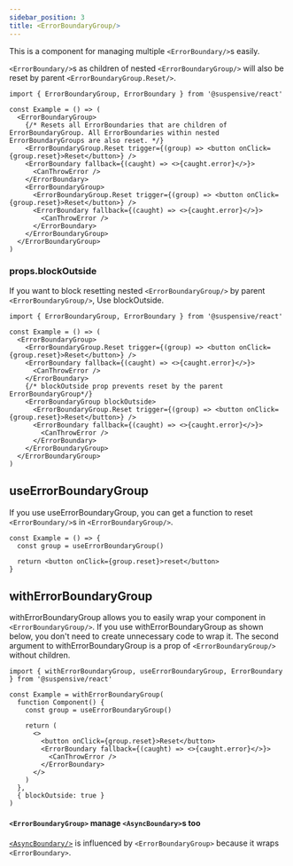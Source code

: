 ```yaml
---
sidebar_position: 3
title: <ErrorBoundaryGroup/>
---
```


This is a component for managing multiple `<ErrorBoundary/>`s easily.

`<ErrorBoundary/>`s as children of nested `<ErrorBoundaryGroup/>` will also be reset by parent `<ErrorBoundaryGroup.Reset/>`.

```tsx
import { ErrorBoundaryGroup, ErrorBoundary } from '@suspensive/react'

const Example = () => (
  <ErrorBoundaryGroup>
    {/* Resets all ErrorBoundaries that are children of ErrorBoundaryGroup. All ErrorBoundaries within nested ErrorBoundaryGroups are also reset. */}
    <ErrorBoundaryGroup.Reset trigger={(group) => <button onClick={group.reset}>Reset</button>} />
    <ErrorBoundary fallback={(caught) => <>{caught.error}</>}>
      <CanThrowError />
    </ErrorBoundary>
    <ErrorBoundaryGroup>
      <ErrorBoundaryGroup.Reset trigger={(group) => <button onClick={group.reset}>Reset</button>} />
      <ErrorBoundary fallback={(caught) => <>{caught.error}</>}>
        <CanThrowError />
      </ErrorBoundary>
    </ErrorBoundaryGroup>
  </ErrorBoundaryGroup>
)
```

### props.blockOutside

If you want to block resetting nested `<ErrorBoundaryGroup/>` by parent `<ErrorBoundaryGroup/>`, Use blockOutside.

```tsx
import { ErrorBoundaryGroup, ErrorBoundary } from '@suspensive/react'

const Example = () => (
  <ErrorBoundaryGroup>
    <ErrorBoundaryGroup.Reset trigger={(group) => <button onClick={group.reset}>Reset</button>} />
    <ErrorBoundary fallback={(caught) => <>{caught.error}</>}>
      <CanThrowError />
    </ErrorBoundary>
    {/* blockOutside prop prevents reset by the parent ErrorBoundaryGroup*/}
    <ErrorBoundaryGroup blockOutside>
      <ErrorBoundaryGroup.Reset trigger={(group) => <button onClick={group.reset}>Reset</button>} />
      <ErrorBoundary fallback={(caught) => <>{caught.error}</>}>
        <CanThrowError />
      </ErrorBoundary>
    </ErrorBoundaryGroup>
  </ErrorBoundaryGroup>
)
```

## useErrorBoundaryGroup

If you use useErrorBoundaryGroup, you can get a function to reset `<ErrorBoundary/>`s in `<ErrorBoundaryGroup/>`.

```tsx
const Example = () => {
  const group = useErrorBoundaryGroup()

  return <button onClick={group.reset}>reset</button>
}
```

## withErrorBoundaryGroup

withErrorBoundaryGroup allows you to easily wrap your component in `<ErrorBoundaryGroup/>`.
If you use withErrorBoundaryGroup as shown below, you don't need to create unnecessary code to wrap it.
The second argument to withErrorBoundaryGroup is a prop of `<ErrorBoundaryGroup/>` without children.

```tsx
import { withErrorBoundaryGroup, useErrorBoundaryGroup, ErrorBoundary } from '@suspensive/react'

const Example = withErrorBoundaryGroup(
  function Component() {
    const group = useErrorBoundaryGroup()

    return (
      <>
        <button onClick={group.reset}>Reset</button>
        <ErrorBoundary fallback={(caught) => <>{caught.error}</>}>
          <CanThrowError />
        </ErrorBoundary>
      </>
    )
  },
  { blockOutside: true }
)
```

#### `<ErrorBoundaryGroup>` manage `<AsyncBoundary>`s too

[`<AsyncBoundary/>`](./AsyncBoundary.i18n) is influenced by `<ErrorBoundaryGroup>` because it wraps `<ErrorBoundary>`.

